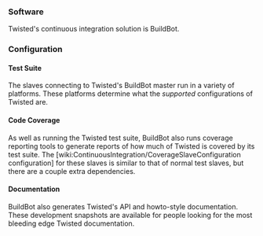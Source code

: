 === Software ===

Twisted's continuous integration solution is BuildBot.

=== Configuration ===

==== Test Suite ====

The slaves connecting to Twisted's BuildBot master run in a variety of platforms.  These platforms determine what the ''supported'' configurations of Twisted are.

==== Code Coverage ====

As well as running the Twisted test suite, BuildBot also runs coverage reporting tools to generate reports of how much of Twisted is covered by its test suite.  The [wiki:ContinuousIntegration/CoverageSlaveConfiguration configuration] for these slaves is similar to that of normal test slaves, but there are a couple extra dependencies.

==== Documentation ====

BuildBot also generates Twisted's API and howto-style documentation.  These development snapshots are available for people looking for the most bleeding edge Twisted documentation.
